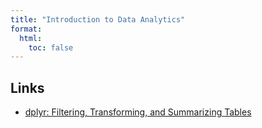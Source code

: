 ```yaml
---
title: "Introduction to Data Analytics"
format:
  html:
    toc: false
---
```


## Links

-   [dplyr: Filtering, Transforming, and Summarizing Tables](3-dplyr.html)
